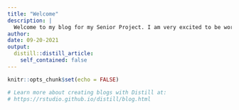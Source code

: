 ```yaml
---
title: "Welcome"
description: |
  Welcome to my blog for my Senior Project. I am very excited to be working with genetic data to find diseases that are related to one another and how closly they may be related. Please feel free to browse around and see what I'm up to!
author:
date: 09-20-2021
output:
  distill::distill_article:
    self_contained: false
---
```


```r
knitr::opts_chunk$set(echo = FALSE)

# Learn more about creating blogs with Distill at:
# https://rstudio.github.io/distill/blog.html

```



